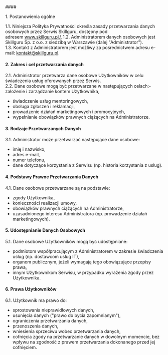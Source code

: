 <div className="leading-[25px]" style={{color:"#8E9ABB", fontSize:"14px", margin:"0px"}}>
#### <p className="text-xl lg:text-[28px] text-base800 font-bold mb-2">1. Postanowienia ogólne</p>

1.1. Niniejsza Polityka Prywatności określa zasady przetwarzania danych osobowych przez Serwis Skillguru, dostępny pod adresem www.skillguru.pl.\
1.2. Administratorem danych osobowych jest Skillguru Sp. z o.o. z siedzibą w Warszawie (dalej "Administrator"). \
1.3. Kontakt z Administratorem jest możliwy za pośrednictwem adresu e-mail: kontakt@skillguru.pl.

#### <p className="text-xl lg:text-[28px] text-base800 font-bold mb-2 mt-12">2. Zakres i cel przetwarzania danych</p>

2.1. Administrator przetwarza dane osobowe Użytkowników w celu świadczenia usług oferowanych przez Serwis.\
2.2. Dane osobowe mogą być przetwarzane w następujących celach:- założenie i zarządzanie kontem Użytkownika,

<ul>
  <li className="ml-4 list-disc">świadczenie usług mentoringowych,</li>
  <li className="ml-4 list-disc">obsługa zgłoszeń i reklamacji,</li>
  <li className="ml-4 list-disc">
    prowadzenie działań marketingowych i promocyjnych,
  </li>
  <li className="ml-4 list-disc">
    wypełnianie obowiązków prawnych ciążących na Administratorze.
  </li>
</ul>

#### <p className="text-xl lg:text-[28px] text-base800 font-bold mb-2 mt-12">3. Rodzaje Przetwarzanych Danych</p>

3.1. Administrator może przetwarzać następujące dane osobowe:

<ul>
  <li className="ml-4 list-disc">imię i nazwisko,</li>
  <li className="ml-4 list-disc">adres e-mail,</li>
  <li className="ml-4 list-disc">numer telefonu,</li>
  <li className="ml-4 list-disc">
    dane dotyczące korzystania z Serwisu (np. historia korzystania z usług).
  </li>
</ul>

#### <p className="text-xl lg:text-[28px] text-base800 font-bold mb-2 mt-12">4. Podstawy Prawne Przetwarzania Danych</p>

4.1. Dane osobowe przetwarzane są na podstawie:

<ul>
  <li className="ml-4 list-disc">zgody Użytkownika,</li>
  <li className="ml-4 list-disc">konieczności realizacji umowy,</li>
  <li className="ml-4 list-disc">
    obowiązków prawnych ciążących na Administratorze,
  </li>
  <li className="ml-4 list-disc">
    uzasadnionego interesu Administratora (np. prowadzenie działań
    marketingowych).
  </li>
</ul>

#### <p className="text-xl lg:text-[28px] text-base800 font-bold mb-2 mt-12">5. Udostępnianie Danych Osobowych</p>

5.1. Dane osobowe Użytkowników mogą być udostępniane:

<ul>
  <li className="ml-4 list-disc">
    podmiotom współpracującym z Administratorem w zakresie świadczenia usług
    (np. dostawcom usług IT),
  </li>
  <li className="ml-4 list-disc">
    organom publicznym, jeżeli wymagają tego obowiązujące przepisy prawa,
  </li>
  <li className="ml-4 list-disc">
    innym Użytkownikom Serwisu, w przypadku wyrażenia zgody przez Użytkownika.
  </li>
</ul>

#### <p className="text-xl lg:text-[28px] text-base800 font-bold mb-2 mt-12">6. Prawa Użytkowników</p>

6.1. Użytkownik ma prawo do:

- sprostowania nieprawidłowych danych,
- usunięcia danych ("prawo do bycia zapomnianym"),
- ograniczenia przetwarzania danych,
- przenoszenia danych,
- wniesienia sprzeciwu wobec przetwarzania danych,
- cofnięcia zgody na przetwarzanie danych w dowolnym momencie, bez wpływu na zgodność z prawem przetwarzania dokonanego przed jej cofnięciem.

</div>
